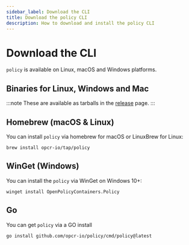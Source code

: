 ```yaml
---
sidebar_label: Download the CLI
title: Download the policy CLI
description: How to download and install the policy CLI
---
```


# Download the CLI

`policy` is available on Linux, macOS and Windows platforms.

## Binaries for Linux, Windows and Mac 

:::note
These are available as tarballs in the [release](https://github.com/opcr-io/policy/releases) page.
:::

## Homebrew (macOS & Linux)

You can install `policy` via homebrew for macOS or LinuxBrew for Linux:

```shell
brew install opcr-io/tap/policy
```

## WinGet (Windows)

You can install the `policy` via WinGet on Windows 10+:
```shell
winget install OpenPolicyContainers.Policy
```

## Go

You can get `policy` via a GO install

```shell
go install github.com/opcr-io/policy/cmd/policy@latest
```
